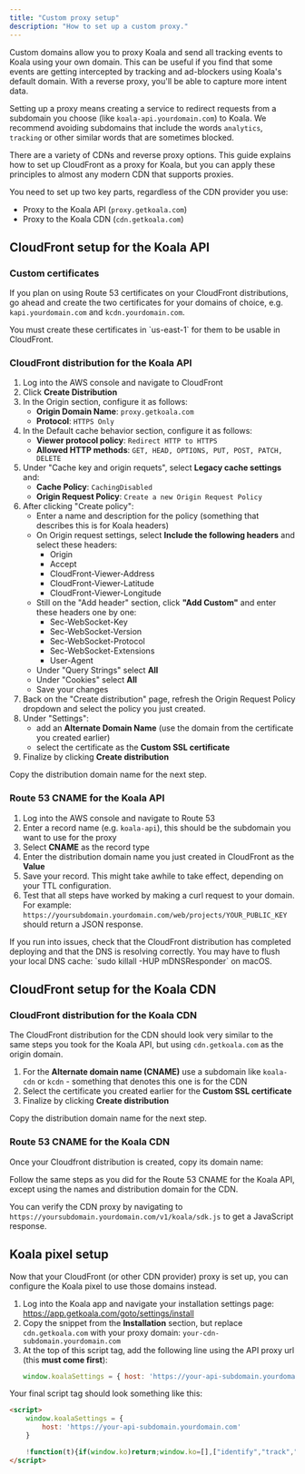 ```yaml
---
title: "Custom proxy setup"
description: "How to set up a custom proxy."
---
```


Custom domains allow you to proxy Koala and send all tracking events to Koala using your own domain. This can be useful if you find that some events are getting intercepted by tracking and ad-blockers using Koala's default domain. With a reverse proxy, you'll be able to capture more intent data.

Setting up a proxy means creating a service to redirect requests from a subdomain you choose (like `koala-api.yourdomain.com`) to Koala. We recommend avoiding subdomains that include the words `analytics`, `tracking` or other similar words that are sometimes blocked.

There are a variety of CDNs and reverse proxy options. This guide explains how to set up CloudFront as a proxy for Koala, but you can apply these principles to almost any modern CDN that supports proxies.

You need to set up two key parts, regardless of the CDN provider you use:
- Proxy to the Koala API (`proxy.getkoala.com`)
- Proxy to the Koala CDN (`cdn.getkoala.com`)

## CloudFront setup for the Koala API

### Custom certificates
  
If you plan on using Route 53 certificates on your CloudFront distributions, go ahead and create the two certificates for your domains of choice, e.g. `kapi.yourdomain.com` and `kcdn.yourdomain.com`.

<Warning>
You must create these certificates in `us-east-1` for them to be usable in CloudFront.
</Warning>

### CloudFront distribution for the Koala API
  
1. Log into the AWS console and navigate to CloudFront
2. Click **Create Distribution**
3. In the Origin section, configure it as follows:
    - **Origin Domain Name**: `proxy.getkoala.com`
    - **Protocol**: `HTTPS Only`
4. In the Default cache behavior section, configure it as follows:
    - **Viewer protocol policy**: `Redirect HTTP to HTTPS`
    - **Allowed HTTP methods**: `GET, HEAD, OPTIONS, PUT, POST, PATCH, DELETE`
5. Under "Cache key and origin requets", select **Legacy cache settings** and:
    - **Cache Policy**: `CachingDisabled`
    - **Origin Request Policy**: `Create a new Origin Request Policy`
6. After clicking "Create policy":
    - Enter a name and description for the policy (something that describes this is for Koala headers)
    - On Origin request settings, select **Include the following headers** and select these headers:
        - Origin
        - Accept
        - CloudFront-Viewer-Address
        - CloudFront-Viewer-Latitude
        - CloudFront-Viewer-Longitude
    - Still on the "Add header" section, click **"Add Custom"** and enter these headers one by one:
        - Sec-WebSocket-Key
        - Sec-WebSocket-Version
        - Sec-WebSocket-Protocol
        - Sec-WebSocket-Extensions
        - User-Agent
    - Under "Query Strings" select **All**
    - Under "Cookies" select **All**
    - Save your changes
7. Back on the "Create distribution" page, refresh the Origin Request Policy dropdown and select the policy you just created.
8. Under "Settings":
    - add an **Alternate Domain Name** (use the domain from the certificate you created earlier)
    - select the certificate as the **Custom SSL certificate**
9. Finalize by clicking **Create distribution**

Copy the distribution domain name for the next step.

### Route 53 CNAME for the Koala API

1. Log into the AWS console and navigate to Route 53
2. Enter a record name (e.g. `koala-api`), this should be the subdomain you want to use for the proxy
3. Select **CNAME** as the record type
4. Enter the distribution domain name you just created in CloudFront as the **Value**
5. Save your record. This might take awhile to take effect, depending on your TTL configuration.
6. Test that all steps have worked by making a curl request to your domain. For example: `https://yoursubdomain.yourdomain.com/web/projects/YOUR_PUBLIC_KEY` should return a JSON response.

<Note>
  If you run into issues, check that the CloudFront distribution has completed deploying and that the DNS is resolving correctly. You may have to flush your local DNS cache: `sudo killall -HUP mDNSResponder` on macOS.
</Note>

## CloudFront setup for the Koala CDN

### CloudFront distribution for the Koala CDN

The CloudFront distribution for the CDN should look very similar to the same steps you took for the Koala API, but using `cdn.getkoala.com` as the origin domain.

1. For the **Alternate domain name (CNAME)** use a subdomain like `koala-cdn` or `kcdn` - something that denotes this one is for the CDN
2. Select the certificate you created earlier for the **Custom SSL certificate**
3. Finalize by clicking **Create distribution**

Copy the distribution domain name for the next step.

### Route 53 CNAME for the Koala CDN

Once your Cloudfront distribution is created, copy its domain name:

Follow the same steps as you did for the Route 53 CNAME for the Koala API, except using the names and distribution domain for the CDN.

You can verify the CDN proxy by navigating to `https://yoursubdomain.yourdomain.com/v1/koala/sdk.js` to get a JavaScript response.

## Koala pixel setup

Now that your CloudFront (or other CDN provider) proxy is set up, you can configure the Koala pixel to use those domains instead.

1. Log into the Koala app and navigate your installation settings page: https://app.getkoala.com/goto/settings/install
2. Copy the snippet from the **Installation** section, but replace `cdn.getkoala.com` with your proxy domain: `your-cdn-subdomain.yourdomain.com`
3. At the top of this script tag, add the following line using the API proxy url (this **must come first**):
    ```js
    window.koalaSettings = { host: 'https://your-api-subdomain.yourdomain.com' }    
    ```

Your final script tag should look something like this:

```html
<script>
    window.koalaSettings = {
        host: 'https://your-api-subdomain.yourdomain.com'
    }

    !function(t){if(window.ko)return;window.ko=[],["identify","track","removeListeners","on","off","qualify","ready"].forEach(function(t){ko[t]=function(){var n=[].slice.call(arguments);return n.unshift(t),ko.push(n),ko}});var n=document.createElement("script");n.async=!0,n.setAttribute("src","https://your-cdn-subdomain.yourdomain.com/v1/YOUR_PUBLIC_KEY/sdk.js"),(document.body || document.head).appendChild(n)}();
</script>
```
